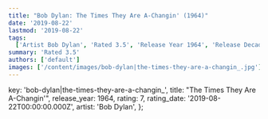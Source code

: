 ```yaml
---
title: "Bob Dylan: The Times They Are A-Changin' (1964)"
date: '2019-08-22'
lastmod: '2019-08-22'
tags:
  ['Artist Bob Dylan', 'Rated 3.5', 'Release Year 1964', 'Release Decade 1960']
summary: 'Rated 3.5'
authors: ['default']
images: ['/content/images/bob-dylan|the-times-they-are-a-changin_.jpg']
---
```


  key: 'bob-dylan|the-times-they-are-a-changin_',
  title: "The Times They Are A-Changin'",
  release_year: 1964,
  rating: 7,
  rating_date: '2019-08-22T00:00:00.000Z',
  artist: 'Bob Dylan',
};

<MusicRating data={data} />
